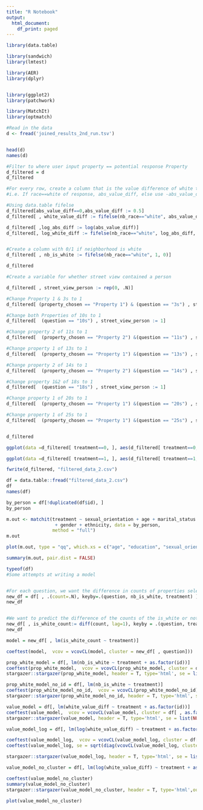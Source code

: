 ```yaml
---
title: "R Notebook"
output:
  html_document:
    df_print: paged
---
```


```r
library(data.table)

library(sandwich)
library(lmtest)

library(AER) 
library(dplyr)


library(ggplot2) 
library(patchwork)

library(MatchIt)
library(optmatch)
```

```r
#Read in the data
d <- fread('joined_results_2nd_run.tsv')


head(d)
names(d)
```



```r
#Filter to where user input property == potential response Property
d_filtered = d
d_filtered
```



```r
#For every row, create a column that is the value difference of white to non white
#i.e. If race==white of response, abs_value_diff, else use -abs_value_diff

#Using data.table fifelse
d_filtered[abs_value_diff==0,abs_value_diff := 0.5]
d_filtered[ , white_value_diff := fifelse(nb_race=="white", abs_value_diff, -abs_value_diff)]

d_filtered[ ,log_abs_diff := log(abs_value_diff)]
d_filtered[, log_white_diff := fifelse(nb_race=="white", log_abs_diff, -log_abs_diff)]


#Create a column with 0/1 if neighborhood is white
d_filtered[ , nb_is_white := fifelse(nb_race=="white", 1, 0)]

```

```r
d_filtered
```

```r
#Create a variable for whether street view contained a person

d_filtered[ , street_view_person := rep(0, .N)]

#Change Property 1 & 3s to 1
d_filtered[ (property_chosen == "Property 1") & (question == "3s") , street_view_person := 1] 

#Change both Properties of 10s to 1
d_filtered[  (question == "10s") , street_view_person := 1] 

#Change property 2 of 11s to 1
d_filtered[  (property_chosen == "Property 2") &(question == "11s") , street_view_person := 1] 

#Change property 1 of 13s to 1
d_filtered[  (property_chosen == "Property 1") &(question == "13s") , street_view_person := 1] 

#Change property 2 of 14s to 1
d_filtered[  (property_chosen == "Property 2") &(question == "14s") , street_view_person := 1] 

#Change property 1&2 of 18s to 1
d_filtered[  (question == "18s") , street_view_person := 1] 

#Change property 1 of 20s to 1
d_filtered[  (property_chosen == "Property 1") &(question == "20s") , street_view_person := 1] 

#Change property 1 of 25s to 1
d_filtered[  (property_chosen == "Property 1") &(question == "25s") , street_view_person := 1] 


d_filtered
```


```r
ggplot(data =d_filtered[ treatment==0, ], aes(d_filtered[ treatment==0, white_value_diff])) + geom_histogram()
```



```r
ggplot(data =d_filtered[ treatment==1, ], aes(d_filtered[ treatment==1, white_value_diff])) + geom_histogram()
```

```r
fwrite(d_filtered, "filtered_data_2.csv")
```

```r
df = data.table::fread("filtered_data_2.csv")
df
names(df)
```

``` r
by_person = df[!duplicated(df$id), ] 
by_person
```

``` r
m.out <- matchit(treatment ~ sexual_orientation + age + marital_status + demographic_race
                  + gender + ethnicity, data = by_person,
                 method = "full")
m.out
```

```r
plot(m.out, type = "qq", which.xs = c("age", "education", "sexual_orientation"))
```

``` r
summary(m.out, pair.dist = FALSE)
```

```r
typeof(df)
#Some attempts at writing a model


#For each question, we want the difference in counts of properties selected by is_white
new_df = df[ , .(count=.N), keyby=.(question, nb_is_white, treatment) ]
new_df


#We want to predict the difference of the counts of the is_white or not properties for each question
new_df[ , is_white_count:= diff(count, lag=1), keyby = .(question, treatment)]
new_df

model = new_df[ , lm(is_white_count ~ treatment)]

coeftest(model,  vcov = vcovCL(model, cluster = new_df[ , question]))
```

```r
prop_white_model = df[, lm(nb_is_white ~ treatment + as.factor(id))]
coeftest(prop_white_model,  vcov = vcovCL(prop_white_model, cluster = df[ , as.factor(id)]))
stargazer::stargazer(prop_white_model, header = T, type='html', se = list(NULL,sqrt(diag(vcovCL(prop_white_model, cluster = df[ , as.factor(id)])))),out='prop_white_model_table.html')
```

```r
prop_white_model_no_id = df[, lm(nb_is_white ~ treatment)]
coeftest(prop_white_model_no_id,  vcov = vcovCL(prop_white_model_no_id))
stargazer::stargazer(prop_white_model_no_id, header = T, type='html', se = list(NULL,sqrt(diag(vcovCL(prop_white_model_no_id, cluster = df[ , as.factor(id)])))),out='prop_white_model_no_id_table.html')
```


```r
value_model = df[, lm(white_value_diff ~ treatment + as.factor(id))]
coeftest(value_model,  vcov = vcovCL(value_model, cluster = df[ , as.factor(id)]))
stargazer::stargazer(value_model, header = T, type='html', se = list(NULL,sqrt(diag(vcovCL(value_model, cluster = df[ , as.factor(id)])))),out='value_model_table.html')
```

```r
value_model_log = df[, lm(log(white_value_diff) ~ treatment + as.factor(id))]

coeftest(value_model_log,  vcov = vcovCL(value_model_log, cluster = df[ , as.factor(id)]))
coeftest(value_model_log, se = sqrt(diag(vcovCL(value_model_log, cluster = df[ , as.factor(id)]))))

stargazer::stargazer(value_model_log, header = T, type='html', se = list(NULL,sqrt(diag(vcovCL(value_model_log, cluster = df[ , as.factor(id)])))),out='value_model_log_table.html')

```

```r
value_model_no_cluster = df[, lm(log(white_value_diff) ~ treatment + as.factor(id))]

coeftest(value_model_no_cluster)
summary(value_model_no_cluster)
stargazer::stargazer(value_model_no_cluster, header = T, type='html',out='value_model_no_cluster_table.html')

plot(value_model_no_cluster)

```